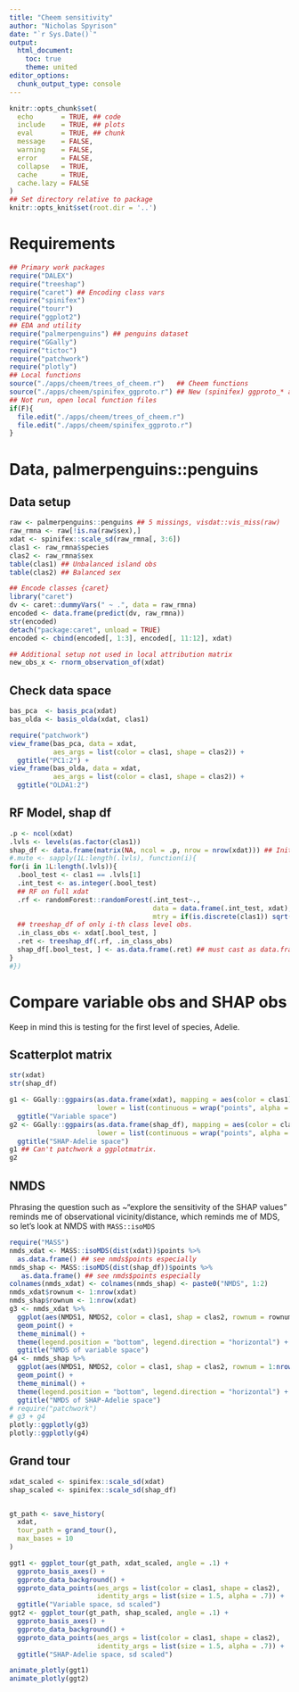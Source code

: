 ```yaml
---
title: "Cheem sensitivity"
author: "Nicholas Spyrison"
date: "`r Sys.Date()`"
output:
  html_document:
    toc: true
    theme: united
editor_options:
  chunk_output_type: console
---
```

```r
knitr::opts_chunk$set(
  echo       = TRUE, ## code
  include    = TRUE, ## plots
  eval       = TRUE, ## chunk
  message    = FALSE,
  warning    = FALSE,
  error      = FALSE,
  collapse   = TRUE,
  cache      = TRUE,
  cache.lazy = FALSE
)
## Set directory relative to package
knitr::opts_knit$set(root.dir = '..')
```

# Requirements

```R
## Primary work packages
require("DALEX")
require("treeshap")
require("caret") ## Encoding class vars
require("spinifex")
require("tourr")
require("ggplot2")
## EDA and utility
require("palmerpenguins") ## penguins dataset
require("GGally")
require("tictoc")
require("patchwork")
require("plotly")
## Local functions
source("./apps/cheem/trees_of_cheem.r")   ## Cheem functions
source("./apps/cheem/spinifex_ggproto.r") ## New (spinifex) ggproto_* api
## Not run, open local function files
if(F){
  file.edit("./apps/cheem/trees_of_cheem.r")
  file.edit("./apps/cheem/spinifex_ggproto.r")
}

```

# Data, palmerpenguins::penguins


## Data setup

```r
raw <- palmerpenguins::penguins ## 5 missings, visdat::vis_miss(raw)
raw_rmna <- raw[!is.na(raw$sex),]
xdat <- spinifex::scale_sd(raw_rmna[, 3:6])
clas1 <- raw_rmna$species
clas2 <- raw_rmna$sex
table(clas1) ## Unbalanced island obs
table(clas2) ## Balanced sex

## Encode classes {caret}
library("caret")
dv <- caret::dummyVars(" ~ .", data = raw_rmna)
encoded <- data.frame(predict(dv, raw_rmna))
str(encoded)
detach("package:caret", unload = TRUE)
encoded <- cbind(encoded[, 1:3], encoded[, 11:12], xdat)

## Additional setup not used in local attribution matrix
new_obs_x <- rnorm_observation_of(xdat)
```

## Check data space

```r
bas_pca  <- basis_pca(xdat)
bas_olda <- basis_olda(xdat, clas1)

require("patchwork")
view_frame(bas_pca, data = xdat, 
           aes_args = list(color = clas1, shape = clas2)) + 
  ggtitle("PC1:2") +
view_frame(bas_olda, data = xdat, 
           aes_args = list(color = clas1, shape = clas2)) + 
  ggtitle("OLDA1:2")
```


## RF Model, shap df

```r
.p <- ncol(xdat)
.lvls <- levels(as.factor(clas1))
shap_df <- data.frame(matrix(NA, ncol = .p, nrow = nrow(xdat))) ## Init
#.mute <- sapply(1L:length(.lvls), function(i){
for(i in 1L:length(.lvls)){
  .bool_test <- clas1 == .lvls[1]
  .int_test <- as.integer(.bool_test)
  ## RF on full xdat
  .rf <- randomForest::randomForest(.int_test~.,
                                    data = data.frame(.int_test, xdat),
                                    mtry = if(is.discrete(clas1)) sqrt(.p) else .p / 3L)
  ## treeshap_df of only i-th class level obs.
  .in_class_obs <- xdat[.bool_test, ]
  .ret <- treeshap_df(.rf, .in_class_obs)
  shap_df[.bool_test, ] <- as.data.frame(.ret) ## must cast as data.frame.
}
#})
```

# Compare variable obs and SHAP obs

Keep in mind this is testing for the first level of species, Adelie.

## Scatterplot matrix

```r
str(xdat)
str(shap_df)

g1 <- GGally::ggpairs(as.data.frame(xdat), mapping = aes(color = clas1),
                      lower = list(continuous = wrap("points", alpha = 0.3))) +
  ggtitle("Variable space")
g2 <- GGally::ggpairs(as.data.frame(shap_df), mapping = aes(color = clas1),
                      lower = list(continuous = wrap("points", alpha = 0.3))) +
  ggtitle("SHAP-Adelie space")
g1 ## Can't patchwork a ggplotmatrix.
g2
```


## NMDS

Phrasing the question such as ~"explore the sensitivity of the SHAP values" reminds me of observational vicinity/distance, which reminds me of MDS, so let's look at NMDS with `MASS::isoMDS`

```r
require("MASS")
nmds_xdat <- MASS::isoMDS(dist(xdat))$points %>%
  as.data.frame() ## see nmds$points especially
nmds_shap <- MASS::isoMDS(dist(shap_df))$points %>%
   as.data.frame() ## see nmds$points especially
colnames(nmds_xdat) <- colnames(nmds_shap) <- paste0("NMDS", 1:2)
nmds_xdat$rownum <- 1:nrow(xdat)
nmds_shap$rownum <- 1:nrow(xdat)
g3 <- nmds_xdat %>%
  ggplot(aes(NMDS1, NMDS2, color = clas1, shap = clas2, rownum = rownum)) +
  geom_point() +
  theme_minimal() +
  theme(legend.position = "bottom", legend.direction = "horizontal") +
  ggtitle("NMDS of variable space")
g4 <- nmds_shap %>%
  ggplot(aes(NMDS1, NMDS2, color = clas1, shap = clas2, rownum = 1:nrow(xdat))) +
  geom_point() +
  theme_minimal() +
  theme(legend.position = "bottom", legend.direction = "horizontal") +
  ggtitle("NMDS of SHAP-Adelie space")
# require("patchwork")
# g3 + g4
plotly::ggplotly(g3)
plotly::ggplotly(g4)
```


## Grand tour


```r
xdat_scaled <- spinifex::scale_sd(xdat)
shap_scaled <- spinifex::scale_sd(shap_df)


gt_path <- save_history(
  xdat,
  tour_path = grand_tour(),
  max_bases = 10
)

ggt1 <- ggplot_tour(gt_path, xdat_scaled, angle = .1) +
  ggproto_basis_axes() +
  ggproto_data_background() +
  ggproto_data_points(aes_args = list(color = clas1, shape = clas2),
                      identity_args = list(size = 1.5, alpha = .7)) + 
  ggtitle("Variable space, sd scaled")
ggt2 <- ggplot_tour(gt_path, shap_scaled, angle = .1) +
  ggproto_basis_axes() +
  ggproto_data_background() +
  ggproto_data_points(aes_args = list(color = clas1, shape = clas2),
                      identity_args = list(size = 1.5, alpha = .7)) + 
  ggtitle("SHAP-Adelie space, sd scaled")

animate_plotly(ggt1)
animate_plotly(ggt2)
```

